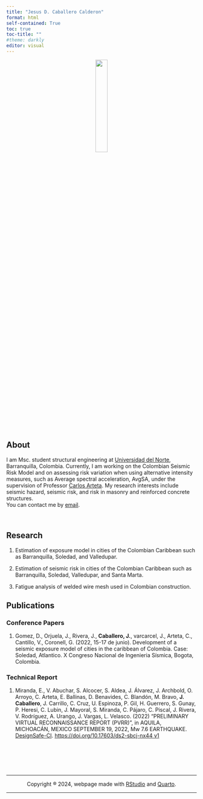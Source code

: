 ```yaml
---
title: "Jesus D. Caballero Calderon"
format: html
self-contained: True 
toc: true
toc-title: ""
#theme: darkly
editor: visual
---
```


<center><img src="Images\foto.PNG" width="25%/"/></center>


## About
I am Msc. student structural engineering at [Universidad del Norte](https://www.uninorte.edu.co/), Barranquilla, Colombia.
Currently, I am working on the Colombian Seismic Risk Model and on assessing risk variation when using alternative intensity measures, such as Average spectral acceleration, AvgSA, under the supervision of Professor [Carlos Arteta](https://scholar.google.es/citations?user=t-xHI9oAAAAJ&hl=es&oi=ao).
My research interests include seismic hazard, seismic risk, and risk in masonry and reinforced concrete structures. <br> You can contact me by [email](mailto:caballerojd@uninorte.edu.co).

<br>

## Research 
1. Estimation of exposure model in cities of the Colombian Caribbean such as Barranquilla, Soledad, and Valledupar.

2. Estimation of seismic risk in cities of the Colombian Caribbean such as Barranquilla, Soledad, Valledupar, and Santa Marta.

3. Fatigue analysis of welded wire mesh used in Colombian construction.

## Publications 
### Conference Papers 
1. Gomez, D., Orjuela, J., Rivera, J., **Caballero, J.**, varcarcel, J., Arteta, C., Cantillo, V., Coronell, G. (2022, 15-17 de junio). Development of a seismic exposure model of cities in the caribbean of Colombia. Case: Soledad, Atlantico. X Congreso Nacional de Ingenieria Sísmica, Bogota, Colombia. 

### Technical Report 
1. Miranda, E., V. Abuchar, S. Alcocer, S. Aldea, J. Álvarez, J. Archbold, O. Arroyo, C. Arteta, E. Ballinas, D. Benavides, C. Blandón, M. Bravo, **J. Caballero**, J. Carrillo, C. Cruz, U. Espinoza, P. Gil, H. Guerrero, S. Gunay, P. Heresi, C. Lubin, J. Mayoral, S. Miranda, C. Pájaro, C. Piscal, J. Rivera, V. Rodríguez, A. Urango, J. Vargas, L. Velasco. (2022) "PRELIMINARY VIRTUAL RECONNAISSANCE REPORT (PVRR)", in AQUILA, MICHOACÁN, MEXICO SEPTEMBER 19, 2022, Mw 7.6 EARTHQUAKE. [DesignSafe-CI](https://www.designsafe-ci.org). [https://doi.org/10.17603/ds2-sbcj-nx44 v1](https://www.designsafe-ci.org/data/browser/public/designsafe.storage.published/PRJ-3708/#details-2184907380584214035-242ac118-0001-012) 

<br><br><br><br>

<center>

<hr>

Copyright ® 2024, webpage made with [RStudio](https://posit.co/products/open-source/rstudio/) and [Quarto](https://quarto.org/).

<hr>

</center> 